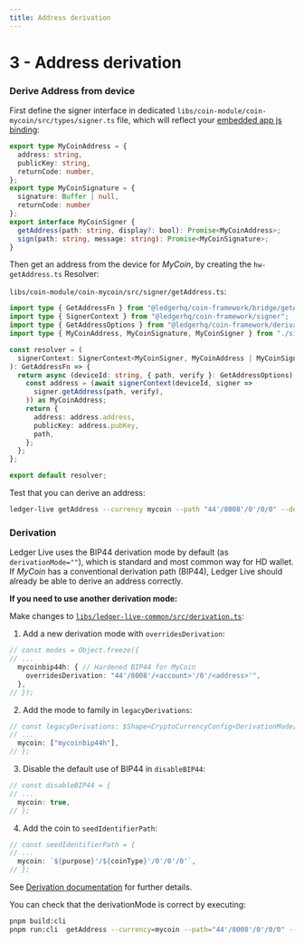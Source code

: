 ```yaml
---
title: Address derivation
---
```


# 3 - Address derivation

### Derive Address from device

First define the signer interface in dedicated `libs/coin-module/coin-mycoin/src/types/signer.ts` file, which will reflect your [embedded app js binding](./js-bindings):

```ts copy
export type MyCoinAddress = {
  address: string,
  publicKey: string,
  returnCode: number,
};
export type MyCoinSignature = {
  signature: Buffer | null,
  returnCode: number
};
export interface MyCoinSigner {
  getAddress(path: string, display?: bool): Promise<MyCoinAddress>;
  sign(path: string, message: string): Promise<MyCoinSignature>;
}
```

Then get an address from the device for <i>MyCoin</i>, by creating the `hw-getAddress.ts` Resolver:

`libs/coin-module/coin-mycoin/src/signer/getAddress.ts`:

```ts copy
import type { GetAddressFn } from "@ledgerhq/coin-framework/bridge/getAddressWrapper";
import type { SignerContext } from "@ledgerhq/coin-framework/signer";
import type { GetAddressOptions } from "@ledgerhq/coin-framework/derivation";
import type { MyCoinAddress, MyCoinSignature, MyCoinSigner } from "./signer";

const resolver = (
  signerContext: SignerContext<MyCoinSigner, MyCoinAddress | MyCoinSignature>,
): GetAddressFn => {
  return async (deviceId: string, { path, verify }: GetAddressOptions) => {
    const address = (await signerContext(deviceId, signer =>
      signer.getAddress(path, verify),
    )) as MyCoinAddress;
    return {
      address: address.address,
      publicKey: address.pubKey,
      path,
    };
  };
};

export default resolver;
```

Test that you can derive an address:

```sh
ledger-live getAddress --currency mycoin --path "44'/8008'/0'/0/0" --derivationMode ""
```

### Derivation

Ledger Live uses the BIP44 derivation mode by default (as `derivationMode=""`), which is standard and most common way for HD wallet.
If <i>MyCoin</i> has a conventional derivation path (BIP44), Ledger Live should already be able to derive an address correctly.

**If you need to use another derivation mode:**

Make changes to [`libs/ledger-live-common/src/derivation.ts`](https://github.com/LedgerHQ/ledger-live/blob/develop/libs/coin-framework/src/derivation.ts):

1. Add a new derivation mode with `overridesDerivation`:
  ```ts copy
  // const modes = Object.freeze({
  // ...
    mycoinbip44h: { // Hardened BIP44 for MyCoin
      overridesDerivation: "44'/8008'/<account>'/0'/<address>'",
    },
  // });
  ```
2. Add the mode to family in `legacyDerivations`:
  ```ts copy
  // const legacyDerivations: $Shape<CryptoCurrencyConfig<DerivationMode[]>> = {
  // ...
    mycoin: ["mycoinbip44h"],
  // };
  ```
3. Disable the default use of BIP44 in `disableBIP44`:
  ```ts copy
  // const disableBIP44 = {
  // ...
    mycoin: true,
  // };
  ```
4. Add the coin to `seedIdentifierPath`:
  ```ts copy
  // const seedIdentifierPath = {
  // ...
    mycoin: `${purpose}'/${coinType}'/0'/0'/0'`,
  // };
  ```

See [Derivation documentation](https://github.com/LedgerHQ/ledger-live/wiki/LLC:derivation) for further details.

You can check that the derivationMode is correct by executing:

```sh copy
pnpm build:cli
pnpm run:cli  getAddress --currency=mycoin --path="44'/8008'/0'/0/0" --derivationMode=""
```